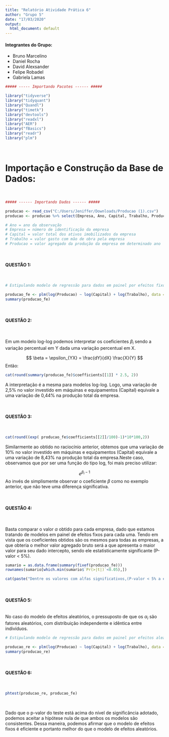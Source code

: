 ```yaml
---
title: "Relatório Atividade Prática 6"
author: "Grupo 5"
date: "17/03/2020"
output: 
  html_document: default
---
```


#### Integrantes do Grupo:

* Bruno Marcelino 
* Daniel Rocha      
* David Alexsander
* Felipe Robadel 
* Gabriela Lamas



```r
##### ----- Importando Pacotes ------ #####

library("tidyverse")
library("tidyquant")
library("Quandl")
library("timetk")
library("devtools")
library("readxl")
library("AER")
library("fBasics")
library("readr")
library("plm")
```

<br />

# Importação e Construção da Base de Dados: 

<br />

```r
##### ------ Importando Dados ------ #####

producao <- read_csv("C:/Users/Jeniffer/Downloads/Producao (1).csv")
producao <- producao %>% select(Empresa, Ano, Capital, Trabalho, Producao)

# Ano = ano da observação
# Empresa = número de identificação da empresa
# Capital = valor total dos ativos imobilizados da empresa
# Trabalho = valor gasto com mão de obra pela empresa
# Producao = valor agregado da produção da empresa em determinado ano

```

<br />

#### QUESTÃO 1:

<br />

```r
# Estipulando modelo de regressão para dados em painel por efeitos fixos: 

producao_fe <- plm(log(Producao) ~ log(Capital) + log(Trabalho), data = producao, model = "within")
summary(producao_fe)
```

<br />

#### QUESTÃO 2:

<br />


Em um modelo log-log podemos interpretar os coeficientes $\beta_{i}$ sendo a variação percentual em Y dada uma variação percentual em X. 

$$
 \beta = \epsilon_{YX} = \frac{dY}{dX} \frac{X}{Y}
$$
Então: 
```r

cat(round(summary(producao_fe)$coefficients[[1]] * 2.5, 2))
```

A interpretação é a mesma para modelos log-log. Logo, uma variação de 2,5% no valor investido em máquinas e equipamentos (Capital) equivale a uma variação de 0,44% na produção total da empresa. 

<br />

#### QUESTÃO 3:

<br />

```r
cat(round((exp( producao_fe$coefficients[[2]]/100)-1)*10*100,2))
```

Similarmente ao obtido no raciocínio anterior, obtemos que uma variação de 10% no valor investido em máquinas e equipamentos (Capital) equivale a uma variação de 8,43% na produção total da empresa.Neste caso, observamos que por ser uma função do tipo log, foi mais preciso utilizar:

$$e^{\beta_{i}-1}$$
Ao invés de simplismente observar o coeficiente $\beta$ como no exemplo anterior, que não teve uma diferença significativa.


<br />

#### QUESTÃO 4:

<br />

Basta comparar o valor $\alpha$ obtido para cada empresa, dado que estamos tratando de modelos em painel de efeitos fixos para cada uma. Tendo em vista que os coeficientes obtidos são os mesmos para todas as empresas, a que obteria o melhor valor agregado bruto será a que apresenta o maior valor para seu dado intercepto, sendo ele estatisticamente significante (P-valor < 5%).

```r

sumario = as.data.frame(summary(fixef(producao_fe)))
rownames(sumario[which.min(sumario$`Pr(>|t|)`<0.05),])

cat(paste("Dentre os valores com alfas significativos,(P-valor < 5% a émpresa mais eficiente (com maior alfa) é a de código",rownames(sumario[which.min(sumario$`Pr(>|t|)`<0.05),]) ))
```


<br />

#### QUESTÃO 5:

<br />
No caso do modelo de efeitos aleatórios, o pressuposto de que os $\alpha_{i}$ são fatores aleatórios, com distribuição independente e idêntica entre indivíduos.

```r
# Estipulando modelo de regressão para dados em painel por efeitos aleatórios: 

producao_re <- plm(log(Producao) ~ log(Capital) + log(Trabalho), data = producao, model = "random", random.method = "walhus")
summary(producao_re)
```

<br />

#### QUESTÃO 6:

<br />

```r
phtest(producao_re, producao_fe)
```

<br />

Dado que o p-valor do teste está acima do nível de significância adotado, podemos aceitar a hipótese nula de que ambos os modelos são consistentes. Dessa maneira, podemos afirmar que o modelo de efeitos fixos é eficiente e portanto melhor do que o modelo de efeitos aleatórios. 







